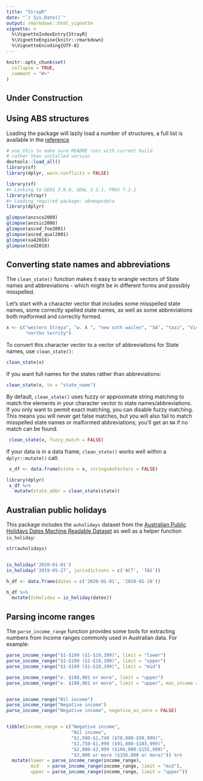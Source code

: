 ```yaml
---
title: "StrayR"
date: "`r Sys.Date()`"
output: rmarkdown::html_vignette
vignette: >
  %\VignetteIndexEntry{StrayR}
  %\VignetteEngine{knitr::rmarkdown}
  %\VignetteEncoding{UTF-8}
---
```


```r
knitr::opts_chunk$set(
  collapse = TRUE,
  comment = "#>"
)
```



## Under Construction


## Using ABS structures

Loading the package will lazily load a number of structures, a full list is available in the [reference](../reference/index.html)

```r
# use this to make sure README runs with current build
# rather than installed version
devtools::load_all()
library(sf)
library(dplyr, warn.conflicts = FALSE)
```

```r
library(sf)
#> Linking to GEOS 3.9.0, GDAL 3.2.1, PROJ 7.2.1
library(strayr)
#> Loading required package: absmapsdata
library(dplyr)
```

```r
glimpse(anzsco2009)
glimpse(anzsic2006)
glimpse(asced_foe2001)
glimpse(asced_qual2001)
glimpse(sa42016)
glimpse(ced2018)
```


## Converting state names and abbreviations

The `clean_state()` function makes it easy to wrangle vectors of State names and abbreviations - which might be in different forms and possibly
misspelled.

Let's start with a character vector that includes some misspelled state names,
some correctly spelled state names, as well as some abbreviations both malformed
and correctly formed.

```r
x <- c("western Straya", "w. A ", "new soth wailes", "SA", "tazz", "Victoria",
       "northn territy")

```

To convert this character vector to a vector of abbreviations for State names,
 use `clean_state()`:

```r
clean_state(x)

```

If you want full names for the states rather than abbreviations:

```r

clean_state(x, to = "state_name")

```

By default, `clean_state()` uses fuzzy or approximate string matching to match the 
elements in your character vector to state names/abbreviations. If you only want
to permit exact matching, you can disable fuzzy matching. This means you will 
never get false matches, but you will also fail to match misspelled state names 
or malformed abbreviations; you'll get an `NA` if no match can be found.

```r
 clean_state(x, fuzzy_match = FALSE)

```

If your data is in a data frame, `clean_state()` works well within a `dplyr::mutate()` call:

```r

 x_df <- data.frame(state = x, stringsAsFactors = FALSE)

library(dplyr)
 x_df %>% 
   mutate(state_abbr = clean_state(state))
```


## Australian public holidays
This package includes the `auholidays` dataset from the [Australian Public Holidays Dates Machine Readable Dataset](https://data.gov.au/data/dataset/australian-holidays-machine-readable-dataset) as well as a helper function `is_holiday`:

```r
str(auholidays)


is_holiday('2020-01-01')
is_holiday('2019-05-27', jurisdictions = c('ACT', 'TAS'))

h_df <- data.frame(dates = c('2020-01-01', '2020-01-10'))

h_df %>%
  mutate(IsHoliday = is_holiday(dates))
```



## Parsing income ranges

The `parse_income_range` function provides some tools for extracting numbers from income ranges commonly used in Australian data. For example:

```r

parse_income_range("$1-$199 ($1-$10,399)", limit = "lower")
parse_income_range("$1-$199 ($1-$10,399)", limit = "upper")
parse_income_range("$1-$199 ($1-$10,399)", limit = "mid")

parse_income_range("e. $180,001 or more", limit = "upper")
parse_income_range("e. $180,001 or more", limit = "upper", max_income = 300e3)


parse_income_range("Nil income")
parse_income_range("Negative income")
parse_income_range("Negative income", negative_as_zero = FALSE)


tibble(income_range = c("Negative income",
                        "Nil income",
                        "$1,500-$1,749 ($78,000-$90,999)",
                        "$1,750-$1,999 ($91,000-$103,999)",
                        "$2,000-$2,999 ($104,000-$155,999)",
                        "$3,000 or more ($156,000 or more)")) %>% 
  mutate(lower = parse_income_range(income_range),
         mid   = parse_income_range(income_range, limit = "mid"),
         upper = parse_income_range(income_range, limit = "upper"))
  
```
